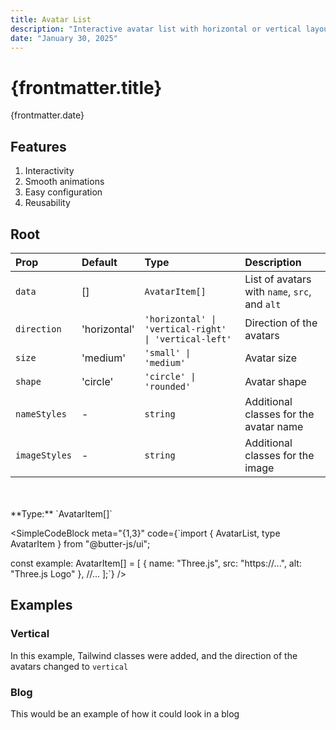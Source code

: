 ```yaml
---
title: Avatar List
description: "Interactive avatar list with horizontal or vertical layout, support for custom sizes, and smooth hover animations powered by <a class='external-link' href='https://gsap.com/' target='_blank'>Gsap</a>. Perfect for showcasing users or profiles"
date: "January 30, 2025"
---
```

# {frontmatter.title}

<span>{frontmatter.date}</span>

<HTMLRender text={frontmatter.description} />

<PreviewComponent name="AvatarListMain" />

## Features
1. <span>Interactivity</span>
2. <span>Smooth animations</span>
3. <span>Easy configuration</span>
4. <span>Reusability</span>

## Root

| Prop         | Default                                      | Type                                  | Description                                              |
|:-------------|:---------------------------------------------|:--------------------------------------|:----------------------------------------------------------|
| `data`      | []                                   | `AvatarItem[]`                      | List of avatars with `name`, `src`, and `alt`          |
| `direction` | 'horizontal'                              | `'horizontal' \| 'vertical-right' \| 'vertical-left'`        | Direction of the avatars                               |
| `size`      | 'medium'                                  | `'small' \| 'medium'`               | Avatar size                                            |
| `shape`     | 'circle'                                  | `'circle' \| 'rounded'`             | Avatar shape                                           |
| `nameStyles`  | - | `string` | Additional classes for the avatar name |
| `imageStyles` | -      | `string`                            | Additional classes for the image                      |

<br />
<br />
**Type:** `AvatarItem[]`

<SimpleCodeBlock meta="{1,3}" code={`import { AvatarList, type AvatarItem } from "@butter-js/ui";

const example: AvatarItem[] = [
    {
      name: "Three.js",
      src: "https://...",
      alt: "Three.js Logo"
    },
    //...
];`} />


## Examples

### Vertical

In this example, Tailwind classes were added, and the direction of the avatars changed to `vertical`
<PreviewComponent name="AvatarListVertical" meta="{23}" />

### Blog

This would be an example of how it could look in a blog
<PreviewComponent name="AvatarListBlog" meta="{52-56}" />
